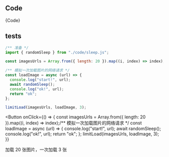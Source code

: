 

## Code

<CodeBlock language="js">{Code}</CodeBlock>

## tests

```js
/** 准备 */
import { randomSleep } from "./code/sleep.js";

const imagesUrls = Array.from({ length: 20 }).map((i, index) => index);

/** 模拟一次加载图片的网络请求 */
const loadImage = async (url) => {
  console.log("start!", url);
  await randomSleep();
  console.log("ok!", url);
  return "ok";
};

limitLoad(imagesUrls, loadImage, 3);
```

<Button
  onClick={() => {
    const imagesUrls = Array.from({ length: 20 }).map((i, index) => index);/** 模拟一次加载图片的网络请求 */
    const loadImage = async (url) => {
      console.log("start!", url);
      await randomSleep();
      console.log("ok!", url);
      return "ok";
    };
    limitLoad(imagesUrls, loadImage, 3);
  }}
>
加载 20 张图片，一次加载 3 张

</Button>
